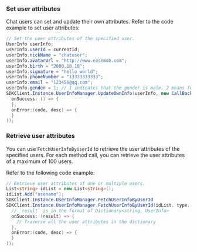 <PlatformWrapper platform="windows">

### Set user attributes

Chat users can set and update their own attributes. Refer to the code example to set user attributes:

```C#
// Set the user attributes of the specified user.
UserInfo userInfo;
userInfo.userId = currentId;
userInfo.nickName = "chatuser";
userInfo.avatarUrl = "http://www.easemob.com";
userInfo.birth = "2000.10.10";
userInfo.signature = "hello world";
userInfo.phoneNumber = "13333333333";
userInfo.email = "123456@qq.com";
userInfo.gender = 1; // 1 indicates that the gender is male. 2 means female.
SDKClient.Instance.UserInfoManager.UpdateOwnInfo(userInfo, new CallBack(
  onSuccess: () => {
  },
  onError:(code, desc) => {
  }            
));
```

### Retrieve user attributes

You can use `FetchUserInfoByUserId` to retrieve the user attributes of the specified users. For each method call, you can retrieve the user attributes of a maximum of 100 users.

Refer to the following code example:

```C#
// Retrieve user attributes of one or multiple users.
List<string> idList = new List<string>();
idList.Add("usename");
SDKClient.Instance.UserInfoManager.FetchUserInfoByUserId
SDKClient.Instance.UserInfoManager.FetchUserInfoByUserId(idList, type, startId, loadCount, new ValueCallBack<Dictionary<string, UserInfo>>(
  // `result` is in the format of Dictionary<string, UserInfo>
  onSuccess: (result) => {
	// Traverse all the user attributes in the dictionary
  },
  onError:(code, desc) => {
  }
));
```

</PlatformWrapper>